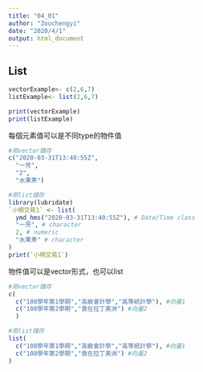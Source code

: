 ```yaml
---
title: "04_01"
author: "Zouchengyi"
date: "2020/4/1"
output: html_document
---
```


## List

```r
vectorExample<- c(2,6,7)
listExample<- list(2,6,7)

print(vectorExample)
print(listExample)

```

每個元素值可以是不同type的物件值

```r
#用vector儲存
c("2020-03-31T13:40:55Z",
  "一芳",
  "2",
  "水果茶")

#用list儲存
library(lubridate)
`小明交易1` <- list(
  ymd_hms("2020-03-31T13:40:55Z"), # Date/Time class
  "一芳", # character
  2, # numeric
  "水果茶" # character
)
print(`小明交易1`)
```
物件值可以是vector形式，也可以list

```r
#用vector儲存
c(
  c("108學年第1學期","高級會計學","高等統計學"), #向量1
  c("108學年第2學期","食在拉丁美洲") #向量2
  )

#用list儲存
list(
  c("108學年第1學期","高級會計學","高等統計學"), #向量1
  c("108學年第2學期","食在拉丁美洲") #向量2
)
```



